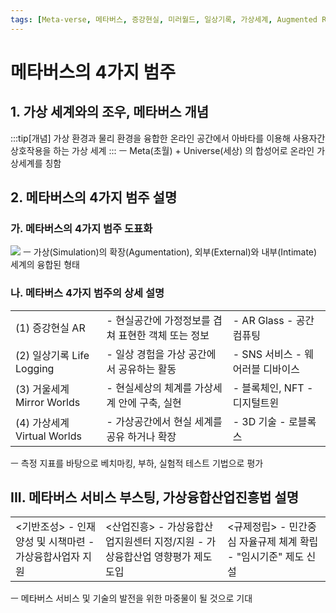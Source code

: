 ```yaml
---
tags: [Meta-verse, 메타버스, 증강현실, 미러월드, 일상기록, 가상세계, Augmented Reality, Mirror Worlds, Life Logging, Virtual Worlds, Avatar, ]
---
```





# 메타버스의 4가지 범주

## 1. 가상 세계와의 조우, 메타버스 개념
:::tip[개념]
가상 환경과 물리 환경을 융합한 온라인 공간에서 아바타를 이용해 사용자간 상호작용을 하는 가상 세계
:::
ㅡ Meta(초월) + Universe(세상) 의 합성어로 온라인 가상세계를 칭함

## 2. 메타버스의 4가지 범주 설명
### 가. 메타버스의 4가지 범주 도표화
![](./000.metaverse-01.png)
ㅡ 가상(Simulation)의 확장(Agumentation), 외부(External)와 내부(Intimate) 세계의 융합된 형태

### 나. 메타버스 4가지 범주의 상세 설명
<Table width={[20, 20, 60]} headers={['범주', '설명', '활용기술']}>
  <tr>
    <td>
      (1) 증강현실  
      AR
    </td>
    <td>- 현실공간에 가정정보를 겹쳐 표현한 객체 또는 정보</td>
    <td>
      - AR Glass
      - 공간 컴퓨팅
    </td>
  </tr>
  <tr>
    <td>
      (2) 일상기록  
      Life Logging
    </td>
    <td>- 일상 경험을 가상 공간에서 공유하는 활동</td>
    <td>
      - SNS 서비스  
      - 웨어러블 디바이스
    </td>
  </tr>
  <tr>
    <td>
      (3) 거울세계  
      Mirror Worlds
    </td>
    <td>- 현실세상의 체계를 가상세계 안에 구축, 실현</td>
    <td>
      - 블록체인, NFT  
      - 디지털트윈
    </td>
  </tr>
  <tr>
    <td>
      (4) 가상세계  
      Virtual Worlds
    </td>
    <td>- 가상공간에서 현실 세계를 공유 하거나 확장</td>
    <td>
      - 3D 기술  
      - 로블록스
    </td>
  </tr>
</Table>
ㅡ 측정 지표를 바탕으로 베치마킹, 부하, 실험적 테스트 기법으로 평가

## III. 메타버스 서비스 부스팅, 가상융합산업진흥법 설명
<table>
  <tbody>
  <tr>
    <td>
      &lt;기반조성&gt;  
      - 인재양성 및 시책마련  
      - 가상융합사업자 지원
    </td>
    <td>
      &lt;산업진흥&gt;  
      - 가상융합산업지원센터 지정/지원  
      - 가상융합산업 영향평가 제도 도입
    </td>
    <td>
      &lt;규제정립&gt;  
      - 민간중심 자율규제 체계 확립  
      - "임시기준" 제도 신설
    </td>
  </tr>
  </tbody>
</table>
ㅡ 메타버스 서비스 및 기술의 발전을 위한 마중물이 될 것으로 기대